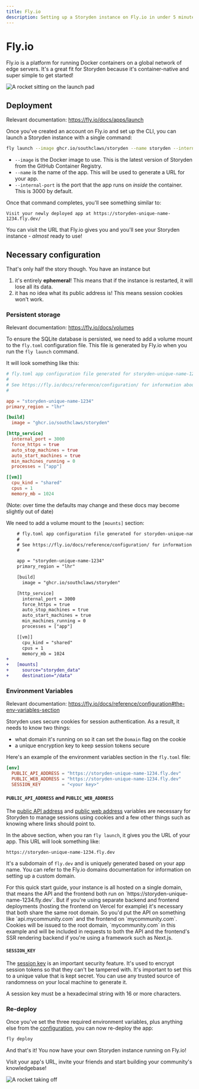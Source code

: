 ```yaml
---
title: Fly.io
description: Setting up a Storyden instance on Fly.io in under 5 minutes!
---
```



# Fly.io

Fly.io is a platform for running Docker containers on a global network of edge servers. It's a great fit for Storyden because it's container-native and super simple to get started!

![A rocket sitting on the launch pad](/southclaws_rolling_fields_blue_sky_solarpunk_a_rocket_taking_of_039bc7cc-cb53-4d4b-8ac9-b9b3355b07f5.png)

## Deployment

Relevant documentation: https://fly.io/docs/apps/launch

Once you've created an account on Fly.io and set up the CLI, you can launch a Storyden instance with a single command:

```sh
fly launch --image ghcr.io/southclaws/storyden --name storyden --internal-port 3000
```

- `--image` is the Docker image to use. This is the latest version of Storyden from the GitHub Container Registry.
- `--name` is the name of the app. This will be used to generate a URL for your app.
- `--internal-port` is the port that the app runs on _inside_ the container. This is 3000 by default.

Once that command completes, you'll see something similar to:

```
Visit your newly deployed app at https://storyden-unique-name-1234.fly.dev/
```

You can visit the URL that Fly.io gives you and you'll see your Storyden instance - _almost_ ready to use!

## Necessary configuration

That's only half the story though. You have an instance but

1. it's entirely **ephemeral**! This means that if the instance is restarted, it will lose all its data.
2. it has no idea what its public address is! This means session cookies won't work.

### Persistent storage

Relevant documentation: https://fly.io/docs/volumes

To ensure the SQLite database is persisted, we need to add a volume mount to the `fly.toml` configuration file. This file is generated by Fly.io when you run the `fly launch` command.

It will look something like this:

```toml
# fly.toml app configuration file generated for storyden-unique-name-1234 on 2023-12-12T23:19:17Z
#
# See https://fly.io/docs/reference/configuration/ for information about how to use this file.
#

app = "storyden-unique-name-1234"
primary_region = "lhr"

[build]
  image = "ghcr.io/southclaws/storyden"

[http_service]
  internal_port = 3000
  force_https = true
  auto_stop_machines = true
  auto_start_machines = true
  min_machines_running = 0
  processes = ["app"]

[[vm]]
  cpu_kind = "shared"
  cpus = 1
  memory_mb = 1024
```

(Note: over time the defaults may change and these docs may become slightly out of date)

We need to add a volume mount to the `[mounts]` section:

```diff
    # fly.toml app configuration file generated for storyden-unique-name-1234 on 2023-12-12T23:19:17Z
    #
    # See https://fly.io/docs/reference/configuration/ for information about how to use this file.
    #

    app = "storyden-unique-name-1234"
    primary_region = "lhr"

    [build]
      image = "ghcr.io/southclaws/storyden"

    [http_service]
      internal_port = 3000
      force_https = true
      auto_stop_machines = true
      auto_start_machines = true
      min_machines_running = 0
      processes = ["app"]

    [[vm]]
      cpu_kind = "shared"
      cpus = 1
      memory_mb = 1024
+
+   [mounts]
+     source="storyden_data"
+     destination="/data"
```

### Environment Variables

Relevant documentation: https://fly.io/docs/reference/configuration#the-env-variables-section

Storyden uses secure cookies for session authentication. As a result, it needs to know two things:

- what domain it's running on so it can set the `Domain` flag on the cookie
- a unique encryption key to keep session tokens secure

Here's an example of the environment variables section in the `fly.toml` file:

```toml
[env]
  PUBLIC_API_ADDRESS = "https://storyden-unique-name-1234.fly.dev"
  PUBLIC_WEB_ADDRESS = "https://storyden-unique-name-1234.fly.dev"
  SESSION_KEY        = "<your key>"
```

#### `PUBLIC_API_ADDRESS` and `PUBLIC_WEB_ADDRESS`

The [public API address](/docs/operating/configuration#public_api_address) and [public web address](/docs/operating/configuration#public_web_address) variables are necessary for Storyden to manage sessions using cookies and a few other things such as knowing where links should point to.

In the above section, when you ran `fly launch`, it gives you the URL of your app. This URL will look something like:

```
https://storyden-unique-name-1234.fly.dev
```

It's a subdomain of `fly.dev` and is uniquely generated based on your app name. You can refer to the Fly.io domains documentation for information on setting up a custom domain.

<Callout type="info" emoji="ℹ️">
  For this quick start guide, your instance is all hosted on a single domain,
  that means the API and the frontend both run on
  `https://storyden-unique-name-1234.fly.dev`. But if you're using separate
  backend and frontend deployments (hosting the frontend on Vercel for example)
  it's necessary that both share the same root domain. So you'd put the API on
  something like `api.mycommunity.com` and the frontend on `mycommunity.com`.
  Cookies will be issued to the root domain, `mycommunity.com` in this example
  and will be included in requests to both the API and the frontend's SSR
  rendering backend if you're using a framework such as Next.js.
</Callout>

#### `SESSION_KEY`

The [session key](/docs/operating/configuration#session_key) is an important security feature. It's used to encrypt session tokens so that they can't be tampered with. It's important to set this to a unique value that is kept secret. You can use any trusted source of randomness on your local machine to generate it.

<Callout type="warning" emoji="⚠️">
  A session key must be a hexadecimal string with 16 or more characters.
</Callout>

### Re-deploy

Once you've set the three required environment variables, plus anything else from the [configuration](/docs/operating/configuration), you can now re-deploy the app:

```sh
fly deploy
```

And that's it! You now have your own Storyden instance running on Fly.io!

Visit your app's URL, invite your friends and start building your community's knowledgebase!

![A rocket taking off](/southclaws_rolling_fields_blue_sky_solarpunk_a_rocket_taking_of_0b874301-8a80-4e3d-bbfc-0ec6787d3351.png)
